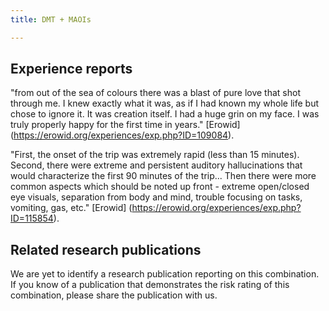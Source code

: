 ---
title: DMT + MAOIs

---

## Experience reports

"from out of the sea of colours there was a blast of pure love that shot through me. I knew exactly what it was, as if I had known my whole life but chose to ignore it. It was creation itself. I had a huge grin on my face. I was truly properly happy for the first time in years." [Erowid] (https://erowid.org/experiences/exp.php?ID=109084).

"First, the onset of the trip was extremely rapid (less than 15 minutes). Second, there were extreme and persistent auditory hallucinations that would characterize the first 90 minutes of the trip... Then there were more common aspects which should be noted up front - extreme open/closed eye visuals, separation from body and mind, trouble focusing on tasks, vomiting, gas, etc." [Erowid] (https://erowid.org/experiences/exp.php?ID=115854).


## Related research publications

We are yet to identify a research publication reporting on this combination. If you know of a publication that demonstrates the risk rating of this combination, please share the publication with us.



